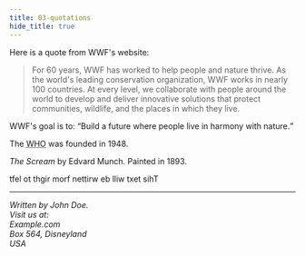 ```yaml
---
title: 03-quotations
hide_title: true
---
```


<p>Here is a quote from WWF's website:</p>
<blockquote cite="http://www.worldwildlife.org/who/index.html">
    For 60 years, WWF has worked to help people and nature thrive. As the world's leading conservation organization, WWF works in nearly 100 countries. At every level, we collaborate with people around the world to develop and deliver innovative solutions that protect communities, wildlife, and the places in which they live.
</blockquote>
<p>WWF's goal is to: <q>Build a future where people live in harmony with nature.</q></p>
<p>The <abbr title="World Health Organization">WHO</abbr> was founded in 1948.</p>
<p><cite>The Scream</cite> by Edvard Munch. Painted in 1893.</p>
<bdo dir="rtl">This text will be written from right to left</bdo>
<hr/>
<address>
    Written by John Doe.<br/>
    Visit us at:<br/>
    Example.com<br/>
    Box 564, Disneyland<br/>
    USA
</address>